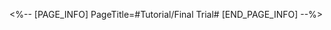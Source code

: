 <%-- [PAGE_INFO]
PageTitle=#Tutorial/Final Trial#
[END_PAGE_INFO] --%>
{{Tutorial
|sort      = 920701
|title     = Final Trial
|subtitle  = 
|type      = 
|about     = 
|image1    = Tutorial Final Trial 1.png{{subst:void|<!--$UPLOAD:<<SpriteOutput/TutorialPic/TutorialPage_920701.png>-<Tutorial Final Trial 1.png>-<Tutorial Files>>-->}}
|text1     = The Final Trial is a continuous battle with a countdown timer of {{Color|h|nobold=1|6 Cycles}}. Boss enemies in the trial will have their special battle mechanics.
|image2    = Tutorial Final Trial 2.png{{subst:void|<!--$UPLOAD:<<SpriteOutput/TutorialPic/TutorialPage_920702.png>-<Tutorial Final Trial 2.png>-<Tutorial Files>>-->}}
|text2     = {{Color|h|nobold=1|Dealing damage and defeating enemies}} will award Trial Points.<br />If there are {{Color|h|nobold=1|remaining Cycles}} when the trial is cleared, extra Trial Points will be awarded.
|image3    = Tutorial Final Trial 3.png{{subst:void|<!--$UPLOAD:<<SpriteOutput/TutorialPic/TutorialPage_920703.png>-<Tutorial Final Trial 3.png>-<Tutorial Files>>-->}}
|text3     = After completing the Final Trial, the {{Color|h|nobold=1|Save File for this challenge attempt will not be deleted}}. Planes with a Save File can be selected again to re-attempt the Final Trial.
}}